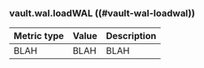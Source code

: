 ### vault.wal.loadWAL ((#vault-wal-loadwal))

Metric type | Value | Description
----------- | ----- | -----------
BLAH     | BLAH    | BLAH